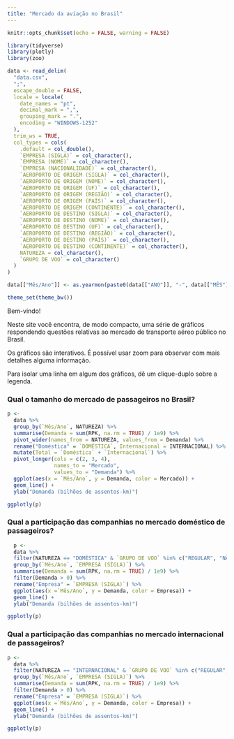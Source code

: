 ```yaml
---
title: "Mercado da aviação no Brasil"
---
```


```r
knitr::opts_chunk$set(echo = FALSE, warning = FALSE)

library(tidyverse)
library(plotly)
library(zoo)

data <- read_delim(
  "data.csv",
  ";",
  escape_double = FALSE,
  locale = locale(
    date_names = "pt",
    decimal_mark = ",",
    grouping_mark = ".",
    encoding = "WINDOWS-1252"
  ),
  trim_ws = TRUE,
  col_types = cols(
    .default = col_double(),
    `EMPRESA (SIGLA)` = col_character(),
    `EMPRESA (NOME)` = col_character(),
    `EMPRESA (NACIONALIDADE)` = col_character(),
    `AEROPORTO DE ORIGEM (SIGLA)` = col_character(),
    `AEROPORTO DE ORIGEM (NOME)` = col_character(),
    `AEROPORTO DE ORIGEM (UF)` = col_character(),
    `AEROPORTO DE ORIGEM (REGIÃO)` = col_character(),
    `AEROPORTO DE ORIGEM (PAÍS)` = col_character(),
    `AEROPORTO DE ORIGEM (CONTINENTE)` = col_character(),
    `AEROPORTO DE DESTINO (SIGLA)` = col_character(),
    `AEROPORTO DE DESTINO (NOME)` = col_character(),
    `AEROPORTO DE DESTINO (UF)` = col_character(),
    `AEROPORTO DE DESTINO (REGIÃO)` = col_character(),
    `AEROPORTO DE DESTINO (PAÍS)` = col_character(),
    `AEROPORTO DE DESTINO (CONTINENTE)` = col_character(),
    NATUREZA = col_character(),
    `GRUPO DE VOO` = col_character()
  )
)

data[["Mês/Ano"]] <- as.yearmon(paste0(data[["ANO"]], "-", data[["MÊS"]]))

theme_set(theme_bw())

```
Bem-vindo!

Neste site você encontra, de modo compacto, uma série de gráficos respondendo questões relativas ao mercado de transporte aéreo público no Brasil.

Os gráficos são interativos. É possível usar zoom para observar com mais detalhes alguma informação.

Para isolar uma linha em algum dos gráficos, dê um clique-duplo sobre a legenda.

### Qual o tamanho do mercado de passageiros no Brasil?

```r
p <-
  data %>%
  group_by(`Mês/Ano`, NATUREZA) %>%
  summarise(Demanda = sum(RPK, na.rm = TRUE) / 1e9) %>%
  pivot_wider(names_from = NATUREZA, values_from = Demanda) %>%
  rename("Doméstica" = `DOMÉSTICA`, Internacional = INTERNACIONAL) %>%
  mutate(Total = `Doméstica` + `Internacional`) %>%
  pivot_longer(cols = c(2, 3, 4),
               names_to = "Mercado",
               values_to = "Demanda") %>%
  ggplot(aes(x = `Mês/Ano`, y = Demanda, color = Mercado)) +
  geom_line() +
  ylab("Demanda (bilhões de assentos-km)")

ggplotly(p)
```

### Qual a participação das companhias no mercado doméstico de passageiros?

```r
  p <-
  data %>% 
  filter(NATUREZA == "DOMÉSTICA" & `GRUPO DE VOO` %in% c("REGULAR", "NÃO-REGULAR")) %>%
  group_by(`Mês/Ano`, `EMPRESA (SIGLA)`) %>% 
  summarise(Demanda = sum(RPK, na.rm = TRUE) / 1e9) %>% 
  filter(Demanda > 0) %>%
  rename("Empresa" = `EMPRESA (SIGLA)`) %>% 
  ggplot(aes(x =`Mês/Ano`, y = Demanda, color = Empresa)) + 
  geom_line() +
  ylab("Demanda (bilhões de assentos-km)")

ggplotly(p)
```

### Qual a participação das companhias no mercado internacional de passageiros?

```r
p <-
  data %>% 
  filter(NATUREZA == "INTERNACIONAL" & `GRUPO DE VOO` %in% c("REGULAR", "NÃO-REGULAR")) %>%
  group_by(`Mês/Ano`, `EMPRESA (SIGLA)`) %>% 
  summarise(Demanda = sum(RPK, na.rm = TRUE) / 1e9) %>% 
  filter(Demanda > 0) %>%
  rename("Empresa" = `EMPRESA (SIGLA)`) %>% 
  ggplot(aes(x =`Mês/Ano`, y = Demanda, color = Empresa)) + 
  geom_line() +
  ylab("Demanda (bilhões de assentos-km)")

ggplotly(p)
```
